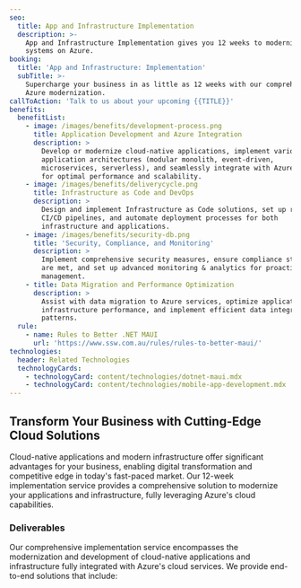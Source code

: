 ```yaml
---
seo:
  title: App and Infrastructure Implementation
  description: >-
    App and Infrastructure Implementation gives you 12 weeks to modernize your
    systems on Azure.
booking:
  title: 'App and Infrastructure: Implementation'
  subTitle: >-
    Supercharge your business in as little as 12 weeks with our comprehensive
    Azure modernization.
callToAction: 'Talk to us about your upcoming {{TITLE}}'
benefits:
  benefitList:
    - image: /images/benefits/development-process.png
      title: Application Development and Azure Integration
      description: >
        Develop or modernize cloud-native applications, implement various
        application architectures (modular monolith, event-driven,
        microservices, serverless), and seamlessly integrate with Azure services
        for optimal performance and scalability.
    - image: /images/benefits/deliverycycle.png
      title: Infrastructure as Code and DevOps
      description: >
        Design and implement Infrastructure as Code solutions, set up robust
        CI/CD pipelines, and automate deployment processes for both
        infrastructure and applications.
    - image: /images/benefits/security-db.png
      title: 'Security, Compliance, and Monitoring'
      description: >
        Implement comprehensive security measures, ensure compliance standards
        are met, and set up advanced monitoring & analytics for proactive
        management.
    - title: Data Migration and Performance Optimization
      description: >
        Assist with data migration to Azure services, optimize application &
        infrastructure performance, and implement efficient data integration
        patterns.
  rule:
    - name: Rules to Better .NET MAUI
      url: 'https://www.ssw.com.au/rules/rules-to-better-maui/'
technologies:
  header: Related Technologies
  technologyCards:
    - technologyCard: content/technologies/dotnet-maui.mdx
    - technologyCard: content/technologies/mobile-app-development.mdx
---
```


## Transform Your Business with Cutting-Edge Cloud Solutions

Cloud-native applications and modern infrastructure offer significant advantages for your business, enabling digital transformation and competitive edge in today's fast-paced market. Our 12-week implementation service provides a comprehensive solution to modernize your applications and infrastructure, fully leveraging Azure's cloud capabilities.

<VideoEmbed url="https://www.youtube.com/watch?v=N9QOoTwOo_U" caption=".NET Migration Services | William Liebenberg | SSW Consulting (3 mins)" />

### Deliverables

Our comprehensive implementation service encompasses the modernization and development of cloud-native applications and infrastructure fully integrated with Azure's cloud services. We provide end-to-end solutions that include:
